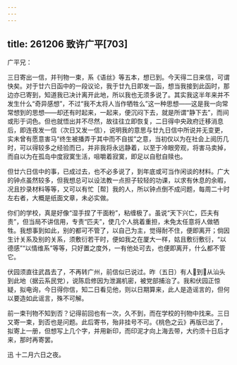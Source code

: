 ```yaml
---
---
---
```

title: 261206 致许广平[703]
---




广平兄：

三日寄出一信，并刊物一束，系《语丝》等五本，想已到。今天得二日来信，可谓快矣。对于廿六日函中的一段议论，我于廿九日即发一函，想当我接到此函时，那边亦已寄到，知道我已决计离开此地，所以我也无须多说了。其实我这半年来并不发生什么“奇异感想”，不过“我不太将人当作牺牲么”这一种思想——这是我一向常常想到的思想——却还有时起来，一起来，便沉闷下去，就是所谓“静下去”，而间或形于词色。但也就悟出并不尽然，故往往立即恢复，二日得中央政府迁移消息后，即连夜发一信（次日又发一信），说明我的意思与廿九日信中所说并无变更，实未曾有愿意害马“终生被播弄于其中而不自拔”之意，当初仅以为在社会上阅历几时，可以得较多之经验而已，并非我将永远静着，以至于冷眼旁观，将害马卖掉，而自以为在孤岛中度寂寞生活，咀嚼着寂寞，即足以自慰自赎也。

但廿六日信中的事，已成过去，也不必多说了，到年底或可当作闲谈的材料。广大的钟点虽然较多，但我想总可以设法教一点担子较轻的功课，以求有休息的余暇，况且抄录材料等等，又可以有忙［帮］我的人，所以钟点倒不成问题，每周二十时左右者，大概是纸面文章，未必实做。

你们的学校，真是好像“湿手捏了干面粉”，粘缠极了。虽说“天下兴亡，匹夫有责”，但当局不讲信用，专责“匹夫”，使几个人挑着重担，未免太任意将人做牺牲。我想事到如此，别的都可不管了，以自己为主，觉得耐不住，便即离开；倘因生计关系及别的关系，须敷衍若干时，便如我之在厦大一样，姑且敷衍敷衍，“以德感”“以情维系”等等，只好置之度外，一有他处可去，也便即离开，什么都不管它。

伏园须直往武昌去了，不再转广州，前信似已说过。昨（五日）有人到从汕头到此地（据云系民党），说陈启修因为泄漏机密，被党部捕治了。我和伏园正惊疑，拟电询，今日得你信，知二日看见他，则以日期算来，此人是造谣言的，但何以要造如此谣言，殊不可解。

前一束刊物不知到否？记得前回也有一次，久不到，而在学校的刊物中找来。三日又寄一束，到否也是问题。此后寄书，殆非挂号不可。《桃色之云》再版已出了，拟寄上一册，但想写上几个字，并用新印，而印泥才向上海去带，大约须十日后才来，那时再寄罢。

迅 十二月六日之夜。